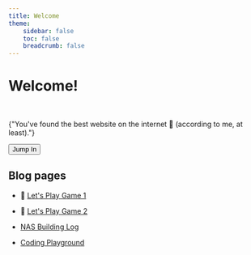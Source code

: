 ```yaml
---
title: Welcome
theme:
    sidebar: false
    toc: false
    breadcrumb: false
---
```



<div
    className="hero-wrapper"
    style={{ '--hero-image': "url('/blog/images/hero.png')" }}
>
    <div className="hero-wrapper__content">
        <h1 style={{ fontSize: 'clamp(2.5rem, 5vw, 4rem)', fontWeight:'600', marginBottom: '1rem' }}>
            Welcome!
        </h1>
        <br/>
        <p style={{ fontSize: '1.1rem', maxWidth: '42rem', margin: '0 auto 2rem' }}>
            {"You've found the best website on the internet 🦦 (according to me, at least)."}
        </p>
        <Button href="letsplay/">
            Jump In
        </Button>
    </div>
</div>

## Blog pages

* 🚧 [Let's Play Game 1](letsplay/game1/)

* 🚧 [Let's Play Game 2](letsplay/game2/)

* [NAS Building Log](nas/)

* [Coding Playground](playground/clocks/)


<TimeStamp date={lastUpdated} />

